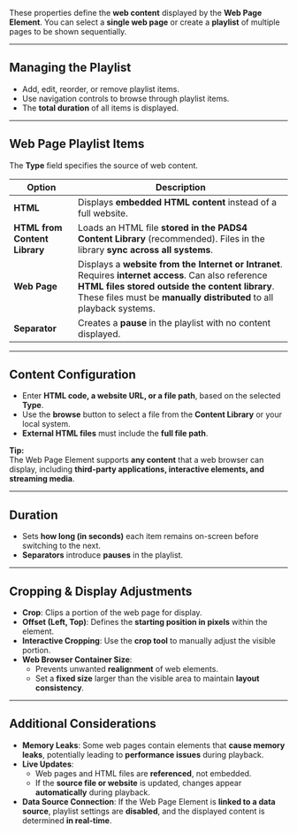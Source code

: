 
These properties define the **web content** displayed by the **Web Page Element**. You can select a **single web page** or create a **playlist** of multiple pages to be shown sequentially.

---

## **Managing the Playlist**  

- Add, edit, reorder, or remove playlist items.  
- Use navigation controls to browse through playlist items.  
- The **total duration** of all items is displayed.

---

## **Web Page Playlist Items**  

The **Type** field specifies the source of web content.

| **Option**                     | **Description**  |
|---------------------------------|------------------|
| **HTML**                        | Displays **embedded HTML content** instead of a full website. |
| **HTML from Content Library**    | Loads an HTML file **stored in the PADS4 Content Library** (recommended). Files in the library **sync across all systems**. |
| **Web Page**                     | Displays a **website from the Internet or Intranet**. Requires **internet access**. Can also reference **HTML files stored outside the content library**. These files must be **manually distributed** to all playback systems. |
| **Separator**                    | Creates a **pause** in the playlist with no content displayed. |

---

## **Content Configuration**  

- Enter **HTML code, a website URL, or a file path**, based on the selected **Type**.  
- Use the **browse** button to select a file from the **Content Library** or your local system.  
- **External HTML files** must include the **full file path**.  

**Tip:**  
The Web Page Element supports **any content** that a web browser can display, including **third-party applications, interactive elements, and streaming media**.

---

## **Duration**  

- Sets **how long (in seconds)** each item remains on-screen before switching to the next.  
- **Separators** introduce **pauses** in the playlist.

---

## **Cropping & Display Adjustments**  

- **Crop**: Clips a portion of the web page for display.  
- **Offset (Left, Top)**: Defines the **starting position in pixels** within the element.  
- **Interactive Cropping**: Use the **crop tool** to manually adjust the visible portion.  
- **Web Browser Container Size**:  
  - Prevents unwanted **realignment** of web elements.  
  - Set a **fixed size** larger than the visible area to maintain **layout consistency**.  

---

## **Additional Considerations**  

- **Memory Leaks**: Some web pages contain elements that **cause memory leaks**, potentially leading to **performance issues** during playback.  
- **Live Updates**:  
  - Web pages and HTML files are **referenced**, not embedded.  
  - If the **source file or website** is updated, changes appear **automatically** during playback.  
- **Data Source Connection**: If the Web Page Element is **linked to a data source**, playlist settings are **disabled**, and the displayed content is determined **in real-time**.  